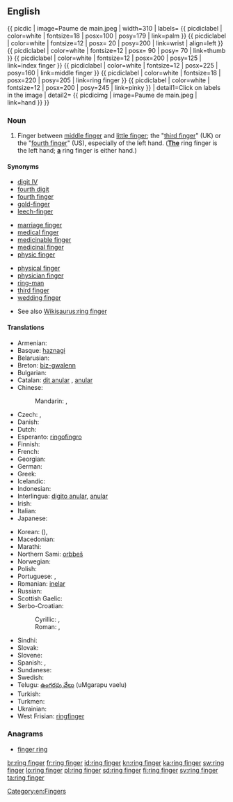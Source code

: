 ==English==
{{ picdic
| image=Paume de main.jpeg
| width=310
| labels=
{{ picdiclabel | color=white | fontsize=18 | posx=100 | posy=179 | link=palm }}
{{ picdiclabel | color=white | fontsize=12 | posx= 20 | posy=200 | link=wrist | align=left }}
{{ picdiclabel | color=white | fontsize=12 | posx= 90 | posy= 70 | link=thumb }}
{{ picdiclabel | color=white | fontsize=12 | posx=200 | posy=125 | link=index finger }}
{{ picdiclabel | color=white | fontsize=12 | posx=225 | posy=160 | link=middle finger }}
{{ picdiclabel | color=white | fontsize=18 | posx=220 | posy=205 | link=ring finger }}
{{ picdiclabel | color=white | fontsize=12 | posx=200 | posy=245 | link=pinky }}
| detail1=Click on labels in the image
| detail2=
{{ picdicimg | image=Paume de main.jpeg | link=hand }}
}}

===Noun===
{{en-noun|sg=[[ring]] [[finger]]}}

# Finger between [[middle finger]] and [[little finger]]; the "[[third finger]]" (UK) or the "[[fourth finger]]" (US), especially of the left hand.  (<u>'''The'''</u> ring finger is the left hand; <u>'''a'''</u> ring finger is either hand.)

====Synonyms====
{{top3}}
* [[digit IV]]
* [[fourth digit]]
* [[fourth finger]]
* [[gold-finger]]
* [[leech-finger]]
{{mid3}}
* [[marriage finger]]
* [[medical finger]]
* [[medicinable finger]]
* [[medicinal finger]]
* [[physic finger]]
{{mid3}}
* [[physical finger]]
* [[physician finger]]
* [[ring-man]]
* [[third finger]]
* [[wedding finger]]
{{bottom}}
* See also [[Wikisaurus:ring finger]]

====Translations====
{{trans-top|finger between the middle finger and little finger}}
* Armenian: {{t|hy|մատնեմատ|tr=matnemat|sc=Armn}}
* Basque: [[haznagi]]
* Belarusian: {{t|be|безназоўны палец|m|tr=bjeznazóŭny páljec|sc=Cyrl}}
* Breton: [[biz-gwalenn]] {{m}}
* Bulgarian: {{t|bg|безименен пръст|m|tr=beziménen prǎst|sc=Cyrl}}
* Catalan: [[dit anular]] {{m}}, [[anular]] {{m}}
* Chinese:
*: Mandarin: {{t|cmn|無名指|sc=Hani}}, {{t|cmn|无名指|tr=wúmíngzhǐ|sc=Hani}}
* Czech: {{t+|cs|prsteník|m}}, {{t+|cs|prsteníček|m}}
* Danish: {{t-|da|ringfinger}}
* Dutch: {{t+|nl|ringvinger|m}}
* Esperanto: [[ringofingro]]
* Finnish: {{t+|fi|nimetön}}
* French: {{t+|fr|annulaire|m}}
* Georgian: {{t-|ka|არათითი|tr=aratiti|sc=Geor|xs=Georgian}}
* German: {{t+|de|Ringfinger|m}}
* Greek: {{t+|el|παράμεσος|m|tr=parámesos}}
* Icelandic: {{t+|is|baugfingur|m}}
* Indonesian: {{t+|id|jari manis|xs=Indonesian}}
* Interlingua: [[digito anular]], [[anular]]
* Irish: {{t-|ga|méar an fháinne|f|xs=Irish}}
* Italian: {{t+|it|anulare|m}}
* Japanese: {{t|ja|薬指|tr=くすりゆび, kusuriyubi|sc=Jpan}}
{{trans-mid}}
* Korean: {{t|ko|약지|tr=yakji|sc=Kore}} ({{t|ko|藥指|sc=Kore}}), {{t|ko|약손가락|tr=yak-songarak|sc=Kore}}
* Macedonian: {{t-|mk|домал прст|m|tr=dómal p'rst}}
* Marathi: {{t|mr|अनामिका|tr=anamika|sc=Deva}}
* Northern Sami: [[orbbeš]]
* Norwegian: {{t-|no|ringfinger|m}}
* Polish: {{t|pl|palec serdeczny|m}}
* Portuguese: {{t+|pt|dedo anular|m}}, {{t+|pt|anular|m}}
* Romanian: [[inelar]] {{m}}
* Russian: {{t+|ru|безымянный палец|m|tr=bezymjánnyj pálec}}
* Scottish Gaelic: {{t-|gd|mac-an-aba|m|xs=Scottish Gaelic}}
* Serbo-Croatian:
*: Cyrillic: {{t|sh|прстењак|m}}, {{t|sh|домали прст|m}}
*: Roman: {{t|sh|prstenjak|m}}, {{t|sh|domali prst|m}}
* Sindhi: {{sd-Arab|[[ٻاچَ]]}} {{f}}
* Slovak: {{t|sk|prstenník|m}}
* Slovene: {{t+|sl|prstanec|m}}
* Spanish: {{t-|es|dedo anular|m}}, {{t+|es|anular|m}}
* Sundanese: {{t-|su|jariji|xs=Sundanese}}
* Swedish: {{t-|sv|ringfinger|n}}
* Telugu: [[ఉంగరపు వేలు]] (uMgarapu vaelu)
* Turkish: {{t+|tr|yüzük parmağı}}
* Turkmen: {{t-|tk|ogulhajat}}
* Ukrainian: {{t|uk|безіменний палець|m|tr=beziménnyj pálecʹ|sc=Cyrl}}
* West Frisian: [[ringfinger]]
{{trans-bottom}}

===Anagrams===
* [[finger ring#English|finger ring]]

[[Category:en:Fingers]]

[[br:ring finger]]
[[fr:ring finger]]
[[id:ring finger]]
[[kn:ring finger]]
[[ka:ring finger]]
[[sw:ring finger]]
[[lo:ring finger]]
[[pl:ring finger]]
[[sd:ring finger]]
[[fi:ring finger]]
[[sv:ring finger]]
[[ta:ring finger]]